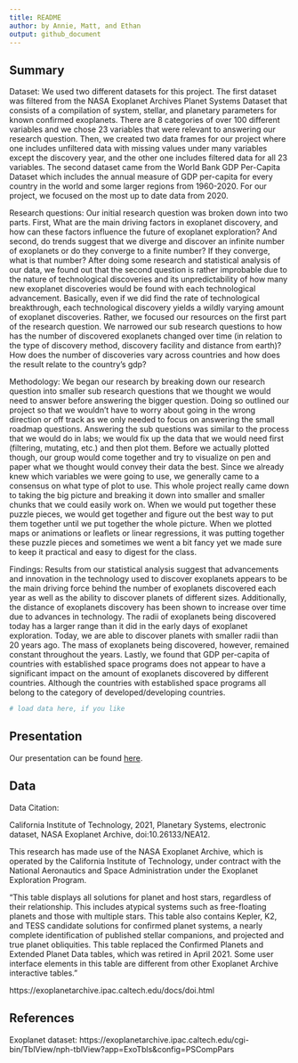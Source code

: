 ```yaml
---
title: README
author: by Annie, Matt, and Ethan
output: github_document
---
```


## Summary
Dataset: We used two different datasets for this project. The first dataset was filtered from the NASA Exoplanet Archives Planet Systems Dataset that consists of a compilation of system, stellar, and planetary parameters for known confirmed exoplanets. There are 8 categories of over 100 different variables and we chose 23 variables that were relevant to answering our research question. Then, we created two data frames for our project where one includes unfiltered data with missing values under many variables except the discovery year, and the other one includes filtered data for all 23 variables. The second dataset came from the World Bank GDP Per-Capita Dataset which includes the annual measure of GDP per-capita for every country in the world and some larger regions from 1960-2020. For our project, we focused on the most up to date data from 2020. 

Research questions: Our initial research question was broken down into two parts. First, What are the main driving factors in exoplanet discovery, and how can these factors influence the future of exoplanet exploration? And second, do trends suggest that we diverge and discover an infinite number of exoplanets or do they converge to a finite number? If they converge, what is that number? After doing some research and statistical analysis of our data, we found out that the second question is rather improbable due to the nature of technological discoveries and its unpredictability of how many new exoplanet discoveries would be found with each technological advancement. Basically, even if we did find the rate of technological breakthrough, each technological discovery yields a wildly varying amount of exoplanet discoveries. Rather, we focused our resources on the first part of the research question. We narrowed our sub research questions to how has the number of discovered exoplanets changed over time (in relation to the type of discovery method, discovery facility and distance from earth)? How does the number of discoveries vary across countries and how does the result relate to the country’s gdp?

Methodology: We began our research by breaking down our research question into smaller sub research questions that we thought we would need to answer before answering the bigger question. Doing so outlined our project so that we wouldn’t have to worry about going in the wrong direction or off track as we only needed to focus on answering the small roadmap questions. Answering the sub questions was similar to the process that we would do in labs; we would fix up the data that we would need first (filtering, mutating, etc.) and then plot them. Before we actually plotted though, our group would come together and try to visualize on pen and paper what we thought would convey their data the best. Since we already knew which variables we were going to use, we generally came to a consensus on what type of plot to use. This whole project really came down to taking the big picture and breaking it down into smaller and smaller chunks that we could easily work on. When we would put together these puzzle pieces, we would get together and figure out the best way to put them together until we put together the whole picture. When we plotted maps or animations or leaflets or linear regressions, it was putting together these puzzle pieces and sometimes we went a bit fancy yet we made sure to keep it practical and easy to digest for the class.

Findings: Results from our statistical analysis suggest that advancements and innovation in the technology used to discover exoplanets appears to be the main driving force behind the number of exoplanets discovered each year as well as the ability to discover planets of different sizes. Additionally, the distance of exoplanets discovery has been shown to increase over time due to advances in technology. The radii of exoplanets being discovered today has a larger range than it did in the early days of exoplanet exploration. Today, we are able to discover planets with smaller radii than 20 years ago. The mass of exoplanets being discovered, however, remained constant throughout the years. Lastly, we found that GDP per-capita of countries with established space programs does not appear to have a significant impact on the amount of exoplanets discovered by different countries. Although the countries with established space programs all belong to the category of developed/developing countries. 

```r
# load data here, if you like
```

## Presentation

Our presentation can be found [here](presentation/presentation.html).

## Data 

Data Citation:

California Institute of Technology, 2021, Planetary Systems, electronic dataset, NASA Exoplanet Archive, doi:10.26133/NEA12.

This research has made use of the NASA Exoplanet Archive, which is operated by the California Institute of Technology, under contract with the National Aeronautics and Space Administration under the Exoplanet Exploration Program.

"This table displays all solutions for planet and host stars, regardless of their relationship. This includes atypical systems such as free-floating planets and those with multiple stars. This table also contains Kepler, K2, and TESS candidate solutions for confirmed planet systems, a nearly complete identification of published stellar companions, and projected and true planet obliquities.
This table replaced the Confirmed Planets and Extended Planet Data tables, which was retired in April 2021. Some user interface elements in this table are different from other Exoplanet Archive interactive tables."

https://exoplanetarchive.ipac.caltech.edu/docs/doi.html 


## References
Exoplanet dataset: https://exoplanetarchive.ipac.caltech.edu/cgi-bin/TblView/nph-tblView?app=ExoTbls&config=PSCompPars


